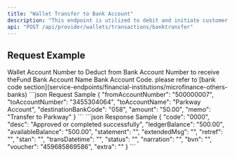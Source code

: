 ```yaml
---
title: "Wallet Transfer to Bank Account"
description: "This endpoint is utilized to debit and initiate customer wallet transfer to a verified bank account using the account name enquiry endpoint."
api: "POST /api/provider/wallets/transactions/banktransfer"
---
```


## Request Example

<ParamField body="fromAccountNumber" type="number" required>
  Wallet Account Number to Deduct from
</ParamField>

<ParamField body="toAccountNumber" type="number" required>
  Bank Account Number to receive theFund
</ParamField>

<ParamField body="toAccountName" type="number" required>
  Bank Account Name
</ParamField>

<ParamField body="destinationBankCode" type="number" required>
  Bank Account Code. please refer to [bank code section](service-endpoints/financial-institutions/microfinance-others-banks)
</ParamField>


<RequestExample>
```json Request Sample
{
  "fromAccountNumber": "500000007",
  "toAccountNumber": "3455304064",
  "toAccountName": "Parkway Account",
  "destinationBankCode": "058",
  "amount": "50.00",
  "memo": "Transfer to Parkway"
}
```
</RequestExample>

<ResponseExample>
```json Response Sample
{
 "code": "0000",
 "desc": "Approved or completed successfully",
 "ledgerBalance": "500.00",
 "availableBalance": "500.00",
 "statement": "",
 "extendedMsg": "",
 "retref": "",
 "stan": "",
 "transDatetime": "",
 "status": "",
 "narration": "",
 "bvn": "",
 "voucher": "459685869586",
 "extra": ""
}
```
</ResponseExample>
